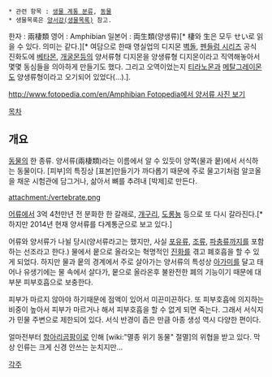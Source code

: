  * 관련 항목 : [[생물 계통 분류]], [[동물]]
 * 생물목록은 [[양서강(생물목록)]] 참고.

한자 : 兩棲類
영어 : Amphibian
일본어 : 両生類(양생류)[* 棲와 生은 모두 せい로 읽을 수 있다. 의미는 같다.][* 여담으로 한때 영실업의 디지몬 [[벽돌]], [[펜들럼 시리즈]] 공식 진화도에 [[베타몬]], [[개굴몬]]등의 양서류형 디지몬을 양생류형 디지몬이라고 직역해놓아서 몇몇 동심들을 의아하게 만들기도 했다. 그리고 오역이었는지 [[티라노몬]]과 [[메탈그레이몬]]도 양생류형이라고 오기되어 있었다(...).].

[[http://www.fotopedia.com/en/Amphibian Fotopedia에서 양서류 사진 보기]]

[[목차]]
== 개요 ==
[[동물]]의 한 종류. 양서류(兩棲類)라는 이름에서 알 수 있듯이 양쪽(물과 뭍)에서 서식하는 동물이다. 
[피부]의 특징상 [표본]만들기가 까다롭기 때문에 주로 물고기처럼 알코올을 채운 시험관에 담그거나, 삶아서 뼈를 추려내 [박제]로 만든다.

attachment:/vertebrate.png

[[어류]]에서 3억 4천만년 전 분화한 한 갈래로, [[개구리]], [[도롱뇽]] 등으로 또 다시 갈라진다.[* 하지만 2014년 현재 양서류를 다계통군으로 보고 있다.]

어류와 양서류가 나뉠 당시(양서류라고는 했지만, 사실 [[포유류]], [[조류]], [[파충류]]까지를 포함하는 선조라고 한다.) 물에서 뭍으로 올라오는 혁명적인 [[진화]]를 겪고 폐호흡을 할 수 있게 되었다. 하지만 물과 뭍의 경계에서 주로 살아가는 양서류의 특성상 [[아가미]]를 달고 태어나 유생기에는 물 속에서 살다가, 뭍으로 올라온후 불완전한 폐의 기능이기 때문에 대부분 피부호흡으로 보충한다.

피부가 마르지 않아야 하기때문에 점액이 있어서 미끈미끈하다. 또 피부호흡에 의지하는 비중이 높아서 피부가 마르거나 해서 피부호흡을 할 수 없게 되면 죽는다. 그래서 서식지가 민물 주변으로 제한되어 있다. 서식 반경이 좁은 만큼 아종 생성 역시 다양한 편이다.

얼마전부터 [[항아리곰팡이]]로 인해 [wiki:"멸종 위기 동물" 절멸]의 위협을 받고 있다. 막상 인류는 크게 신경 안쓰는 눈치지만...

[[각주]]
